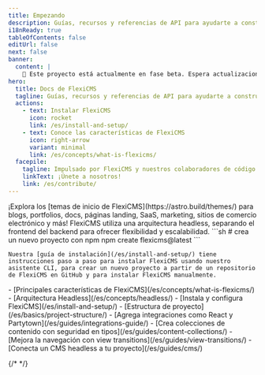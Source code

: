 ```yaml
---
title: Empezando
description: Guías, recursos y referencias de API para ayudarte a construir con FlexiCMS - el framework web para sitios web basados en contenidos.
i18nReady: true
tableOfContents: false
editUrl: false
next: false
banner:
  content: |
    🚧 Este proyecto está actualmente en fase beta. Espera actualizaciones frecuentes y cambios sin previo aviso.
hero:
  title: Docs de FlexiCMS
  tagline: Guías, recursos y referencias de API para ayudarte a construir con FlexiCMS.
  actions:
    - text: Instalar FlexiCMS
      icon: rocket
      link: /es/install-and-setup/
    - text: Conoce las características de FlexiCMS
      icon: right-arrow
      variant: minimal
      link: /es/concepts/what-is-flexicms/
  facepile:
    tagline: Impulsado por FlexiCMS y nuestros colaboradores de código abierto.
    linkText: ¡Únete a nosotros!
    link: /es/contribute/
---
```


<CardGrid>
  <Card title="¿Qué construirás con FlexiCMS?" icon="laptop">
    ¡Explora los [temas de inicio de FlexiCMS](https://astro.build/themes/) para blogs, portfolios, docs, páginas landing, SaaS, marketing, sitios de comercio electrónico y más!
  </Card>

  <Card title="Arquitectura Headless" icon="star">
    FlexiCMS utiliza una arquitectura headless, separando el frontend del backend para ofrecer flexibilidad y escalabilidad.
  </Card>

  <SplitCard title="Comienza un nuevo proyecto" icon="rocket">
    ```sh
    # crea un nuevo proyecto con npm
    npm create flexicms@latest
    ```

    Nuestra [guía de instalación](/es/install-and-setup/) tiene instrucciones paso a paso para instalar FlexiCMS usando nuestro asistente CLI, para crear un nuevo proyecto a partir de un repositorio de FlexiCMS en GitHub y para instalar FlexiCMS manualmente.
  </SplitCard>

  <ListCard title="Aprende" icon="open-book">
    - [Principales características de FlexiCMS](/es/concepts/what-is-flexicms/)
    - [Arquitectura Headless](/es/concepts/headless/)
    - [Instala y configura FlexiCMS](/es/install-and-setup/)
    - [Estructura de proyecto](/es/basics/project-structure/)
  </ListCard>

  <ListCard title="Extiende" icon="puzzle">
    - [Agrega integraciones como React y Partytown](/es/guides/integrations-guide/)
    - [Crea colecciones de contenido con seguridad en tipos](/es/guides/content-collections/)
    - [Mejora la navegación con view transitions](/es/guides/view-transitions/)
    - [Conecta un CMS headless a tu proyecto](/es/guides/cms/)
  </ListCard>
</CardGrid>

{/* <Discord title="¿Tienes alguna pregunta o quieres participar?" cta="Únete a nuestro Discord"/> */}
